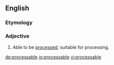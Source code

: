 ==English==

===Etymology===
{{suffix|process|able|lang=en}}

===Adjective===
{{en-adj}}

# Able to be [[processed]]; suitable for processing.

[[de:processable]]
[[io:processable]]
[[vi:processable]]